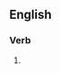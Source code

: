 ==English==

===Verb===
{{head|en|verb form}}

# {{present participle of|recapitalize|lang=en|nocat=1}}